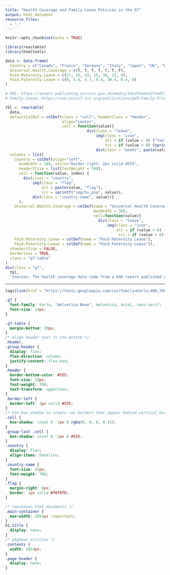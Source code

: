 ```yaml
---
title: "Health Coverage and Family Leave Policies in the G7"
output: html_document
resource_files:
  - '.'
---
```


```r
knitr::opts_chunk$set(echo = TRUE)
```

```r
library(reactable)
library(htmltools)

data <- data.frame(
  Country = c("Canada", "France", "Germany", "Italy", "Japan", "UK", "USA"),
  Universal.Health.Coverage = c(T, T, T, T, T, T, F),
  Paid.Maternity.Leave = c(27, 19, 43, 25, 36, 12, 0),
  Paid.Paternity.Leave = c(0, 5.6, 5.7, 0.4, 30.4, 0.4, 0)
)

# UHC: https://assets.publishing.service.gov.uk/media/5dcd7babe5274a07370ecdd4/678_G7_Universal_Health_Coverage__UHC_.pdf
# Family Leave: https://www.unicef-irc.org/publications/pdf/Family-Friendly-Policies-Research_UNICEF_%202019.pdf

```

```r
tbl <- reactable(
  data,
  defaultColDef = colDef(class = "cell", headerClass = "header", 
                         align="center", 
                         cell = function(value){
                                    div(class = "leave",
                                        img(class = "icon",
                                            alt = if (value > 0) {"Yes"} else {"No"},
                                            src = if (value > 0) {sprintf("img/TRUE.png")} else {sprintf("img/FALSE.png")}),
                                        div(class = "weeks", paste(value, " weeks")))}),
  columns = list(
    Country = colDef(align="left",
      minWidth = 100, style="border-right: 2px solid #555",
      headerStyle = list(fontWeight = 700), 
      cell = function(value, index) {
        div(class = "country",
            img(class = "flag", 
                alt = paste(value, "flag"), 
                src = sprintf("img/%s.png", value)), 
            div(class = "country-name", value))}
      ),
    Universal.Health.Coverage = colDef(name = "Universal Health Coverage",
                                       maxWidth = 300,
                                       cell=function(value){
                                         div(class = "leave",
                                             img(class = "icon",
                                                 alt = if (value > 0) {"Yes"} else {"No"},
                                                  src = if (value > 0) {sprintf("img/TRUE.png")} else {sprintf("img/FALSE.png")}))}),
    Paid.Maternity.Leave = colDef(name = "Paid Maternity Leave"),
    Paid.Paternity.Leave = colDef(name = "Paid Paternity Leave")),
  showSortIcon = FALSE,
  borderless = TRUE,
  class = "g7-table"
)
div(class = "g7",
  tbl,
  'Sources: The health coverage data come from a K4D report published on October 2019 titled "G7 Universal Health Coverage". The guaranteed paid parental leave data come from a UNICEF paper published on June 2019 titled "Family Friendly Policies in the OECD and EU".')
```

---

```r
tags$link(href = "https://fonts.googleapis.com/css?family=Karla:400,700|Fira+Mono&display=fallback", rel = "stylesheet")
```

```css
.g7 {
  font-family: Karla, "Helvetica Neue", Helvetica, Arial, sans-serif;
  font-size: 14px;
}

.g7-table {
  margin-bottom: 20px;
}
/* Align header text to the bottom */
.header,
.group-header {
  display: flex;
  flex-direction: column;
  justify-content: flex-end;
}
.header {
  border-bottom-color: #555;
  font-size: 18px;
  font-weight: 700;
  text-transform: uppercase;
}
.border-left {
  border-left: 2px solid #555;
}
/* Use box-shadow to create row borders that appear behind vertical borders */
.cell {
  box-shadow: inset 0 -1px 0 rgba(0, 0, 0, 0.15);
}
.group-last .cell {
  box-shadow: inset 0 -2px 0 #555;
}
.country {
  display: flex;
  align-items: baseline;
}
.country-name {
  font-size: 25px;
  font-weight: 700;
}
.flag {
  margin-right: 8px;
  border: 1px solid #f0f0f0;
}
```


```css
/* rmarkdown html documents */
.main-container {
  max-width: 1054px !important;
}
h1.title {
  display: none;
}
/* pkgdown articles */
.contents {
  width: 1054px;
}
.page-header {
  display: none;
}
```